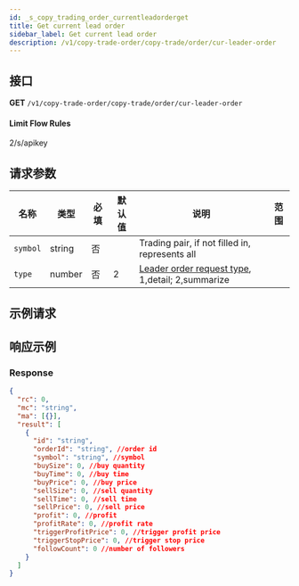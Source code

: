 ```yaml
---
id: _s_copy_trading_order_currentleadorderget
title: Get current lead order
sidebar_label: Get current lead order
description: /v1/copy-trade-order/copy-trade/order/cur-leader-order
---
```


## 接口

**GET** `/v1/copy-trade-order/copy-trade/order/cur-leader-order`

#### **Limit Flow Rules**

2/s/apikey

## 请求参数

| 名称 | 类型 | 必填 | 默认值 | 说明 | 范围 |
| --- | --- | --- | --- | --- | --- |
| `symbol` | string | 否 |  | Trading pair, if not filled in, represents all |  |
| `type` | number | 否 | 2 | <a href="#leaderOrderRequestType">Leader order request type</a>, 1,detail; 2,summarize |  |

## 示例请求

## 响应示例

### Response

```json
{
  "rc": 0,
  "mc": "string",
  "ma": [{}],
  "result": [
    {
      "id": "string",
      "orderId": "string", //order id
      "symbol": "string", //symbol
      "buySize": 0, //buy quantity
      "buyTime": 0, //buy time
      "buyPrice": 0, //buy price
      "sellSize": 0, //sell quantity
      "sellTime": 0, //sell time
      "sellPrice": 0, //sell price
      "profit": 0, //profit
      "profitRate": 0, //profit rate
      "triggerProfitPrice": 0, //trigger profit price
      "triggerStopPrice": 0, //trigger stop price
      "followCount": 0 //number of followers
    }
  ]
}
```
